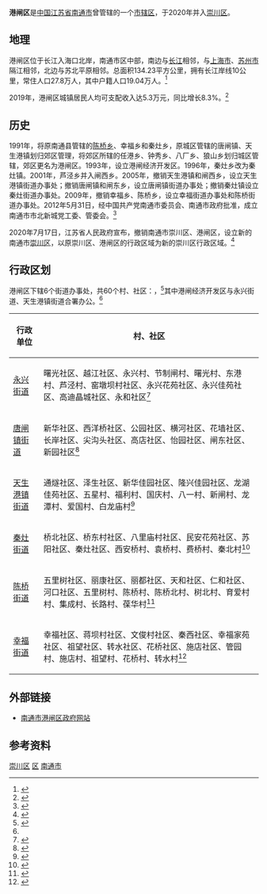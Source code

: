 {{Infobox China County
| county = 港闸区
| usedname = 
| nameorigin = 
| Photo = 
| Photoname = 
| map = 
| map_caption = 
| Pinyin =  Gǎngzhá Qū
| Belong = [[中国|中国]][[江苏省|江苏省]][[南通市|南通市]]
| Types = [[市辖区|市辖区]]
| admincode =  
| founded = 
| seat = 
| officerTitle = 
| officer = 
| officerTitle2 = 
| officer2 = 
| division = 6
| town = 
| township = 
| subdistrict = 6
| dialect = 
| post code = 226001 
| phone code = 0513
| coordinate = 
| area = 134平方千米
| area land = 
| area water = 
| census yr = 2001年
| pop = 18万人
| density =  
| GDP = 
| GDP_as_of = 
| GDPPC = 
| carlicense = 苏F
| web = www.ntgz.gov.cn
| web_title = 港闸区政府网
}}
'''港闸区'''是[[中国|中国]][[江苏省|江苏省]][[南通市|南通市]]曾管辖的一个[[市辖区|市辖区]]，于2020年并入[[崇川区|崇川区]]。
==地理==
港闸区位于长江入海口北岸，南通市区中部，南边与[[长江|长江]]相邻，与[[上海市|上海市]]、[[苏州市|苏州市]]隔江相邻，北边与苏北平原相邻。总面积134.23平方公里，拥有长江岸线10公里，常住人口27.8万人，其中户籍人口19.04万人。<ref>{{Cite web|url=http://www.ntgz.gov.cn/gzqrmzf/msfz/content/af0cedec-bbf2-48f2-8766-e0e16274ec7d.html|title=和谐善区|website=港闸区人民政府|date=2020-01-29|access-date=2020-07-17|archive-date=2020-07-17|archive-url=https://web.archive.org/web/20200717122038/http://www.ntgz.gov.cn/gzqrmzf/msfz/content/af0cedec-bbf2-48f2-8766-e0e16274ec7d.html|dead-url=yes}}</ref>

2019年，港闸区城镇居民人均可支配收入达5.3万元，同比增长8.3%。<ref>{{Cite web|url=http://www.ntgz.gov.cn/gzqrmzf/gzgk/content/538bde5b-1573-4cf6-8513-1164c48ab6c2.html|title=自然地理|website=港闸区人民政府|date=2020-01-25|access-date=2020-07-17|archive-date=2020-07-18|archive-url=https://web.archive.org/web/20200718231745/http://www.ntgz.gov.cn/gzqrmzf/gzgk/content/538bde5b-1573-4cf6-8513-1164c48ab6c2.html|dead-url=no}}</ref>
==历史==
1991年，将原南通县管辖的[[陈桥乡|陈桥乡]]、幸福乡和秦灶乡，原城区管辖的唐闸镇、天生港镇划归郊区管理，将郊区所辖的任港乡、钟秀乡、八厂乡、狼山乡划归城区管辖，郊区更名为港闸区。1993年，设立港闸经济开发区。1996年，秦灶乡改为秦灶镇。2001年，芦泾乡并入闸西乡。2005年，撤销天生港镇和闸西乡，设立天生港镇街道办事处；撤销唐闸镇和闸东乡，设立唐闸镇街道办事处；撤销秦灶镇设立秦灶街道办事处。2009年，撤销幸福乡、陈桥乡，设立幸福街道办事处和陈桥街道办事处。2012年5月31日，经中国共产党南通市委员会、南通市政府批准，成立南通市市北新城党工委、管委会。<ref name=lsxg>{{Cite web|url=http://www.ntgz.gov.cn/gzqrmzf/lsyg/content/7087cbb2-8d78-4d9c-ac2a-02d4f56c9604.html|title=历史沿革|website=港闸区人民政府|date=2020-01-25|access-date=2020-07-17|archive-date=2020-07-18|archive-url=https://web.archive.org/web/20200718230113/http://www.ntgz.gov.cn/gzqrmzf/lsyg/content/7087cbb2-8d78-4d9c-ac2a-02d4f56c9604.html|dead-url=no}}</ref>

2020年7月17日，江苏省人民政府宣布，撤销南通市崇川区、港闸区，设立新的南通市[[崇川区|崇川区]]，以原崇川区、港闸区的行政区域为新的崇川区行政区域。<ref>{{Cite web|url=http://news.xhby.net/nt/yw/202007/t20200717_6733228.shtml|title=官宣！南通行政区划调整：崇川港闸合并，海门撤市设区|website=新华报业社|date=2020-07-17|access-date=2020-07-17|archive-date=2020-07-18|archive-url=https://web.archive.org/web/20200718014022/http://news.xhby.net/nt/yw/202007/t20200717_6733228.shtml|dead-url=no}}</ref>

==行政区划==
港闸区下辖6个街道办事处，共60个村、社区：{{PRC admin/children|32/06/11/000/000}}，<ref>{{PRC admin/ref sgc|32/06/11/000/000}}</ref>其中港闸经济开发区与永兴街道、天生港镇街道合署办公。<ref name=lsxg></ref>

{| class="wikitable" style="margin: 1em auto 1em auto; width:90%; font-size:smaller"
! 行政单位
! 村、社区
|-
| [[永兴街道_(南通市)|永兴街道]]
| 曙光社区、越江社区、永兴村、节制闸村、曙光村、东港村、芦泾村、窑墩坝村社区、永兴花苑社区、永兴佳苑社区、高迪晶城社区、永和社区<ref>{{Cite web|url=http://www.stats.gov.cn/tjsj/tjbz/tjyqhdmhcxhfdm/2019/32/06/11/320611001.html|title=永兴街道行政区划|access-date=2020-07-17|archive-date=2020-07-17|archive-url=https://web.archive.org/web/20200717171800/http://www.stats.gov.cn/tjsj/tjbz/tjyqhdmhcxhfdm/2019/32/06/11/320611001.html|dead-url=no}}</ref>
|-
| [[唐闸镇街道|唐闸镇街道]]
| 新华社区、西洋桥社区、公园社区、横河社区、花墙社区、长岸社区、尖沟头社区、高店社区、怡园社区、闸东社区、新园社区<ref>{{Cite web|url=http://www.stats.gov.cn/tjsj/tjbz/tjyqhdmhcxhfdm/2019/32/06/11/320611002.html|title=唐闸镇街道行政区划|access-date=2020-07-17|archive-date=2020-07-17|archive-url=https://web.archive.org/web/20200717152604/http://www.stats.gov.cn/tjsj/tjbz/tjyqhdmhcxhfdm/2019/32/06/11/320611002.html|dead-url=no}}</ref>
|-
| [[天生港镇街道|天生港镇街道]]
| 通燧社区、泽生社区、新华佳园社区、隆兴佳园社区、龙湖佳苑社区、五星村、福利村、国庆村、八一村、新闸村、龙潭村、爱国村、白龙庙村<ref>{{Cite web|url=http://www.stats.gov.cn/tjsj/tjbz/tjyqhdmhcxhfdm/2019/32/06/11/320611003.html|title=天生港镇街道行政区划|access-date=2020-07-17|archive-date=2020-07-17|archive-url=https://web.archive.org/web/20200717213741/http://www.stats.gov.cn/tjsj/tjbz/tjyqhdmhcxhfdm/2019/32/06/11/320611003.html|dead-url=no}}</ref>
|-
| [[秦灶街道|秦灶街道]]
| 桥北社区、桥东村社区、八里庙村社区、民安花苑社区、苏阳社区、秦灶社区、西安桥村、袁桥村、费桥村、秦北村<ref>{{Cite web|url=http://www.stats.gov.cn/tjsj/tjbz/tjyqhdmhcxhfdm/2019/32/06/11/320611004.html|title=秦灶街道行政区划|access-date=2020-07-17|archive-date=2020-07-17|archive-url=https://web.archive.org/web/20200717125352/http://www.stats.gov.cn/tjsj/tjbz/tjyqhdmhcxhfdm/2019/32/06/11/320611004.html|dead-url=no}}</ref>
|-
| [[陈桥街道|陈桥街道]]
| 五里树社区、丽康社区、丽都社区、天和社区、仁和社区、河口社区、五里树村、陈桥村、陈桥北村、树北村、育爱村村、集成村、长路村、葆华村<ref>{{Cite web|url=http://www.stats.gov.cn/tjsj/tjbz/tjyqhdmhcxhfdm/2019/32/06/11/320611005.html|title=陈桥街道行政区划|access-date=2020-07-17|archive-date=2020-07-17|archive-url=https://web.archive.org/web/20200717174638/http://www.stats.gov.cn/tjsj/tjbz/tjyqhdmhcxhfdm/2019/32/06/11/320611005.html|dead-url=no}}</ref>
|-
| [[幸福街道_(南通市)|幸福街道]]
| 幸福社区、蒋坝村社区、文俊村社区、秦西社区、幸福家苑社区、祖望社区、转水社区、花桥社区、施店社区、管园村、施店村、祖望村、花桥村、转水村<ref>{{Cite web|url=http://www.stats.gov.cn/tjsj/tjbz/tjyqhdmhcxhfdm/2019/32/06/11/320611006.html|title=幸福街道行政区划|access-date=2020-07-17|archive-date=2020-07-17|archive-url=https://web.archive.org/web/20200717195253/http://www.stats.gov.cn/tjsj/tjbz/tjyqhdmhcxhfdm/2019/32/06/11/320611006.html|dead-url=no}}</ref>
|}

==外部链接==
*[http://www.ntgz.gov.cn/ 南通市港闸区政府网站] {{Wayback|url=http://www.ntgz.gov.cn/ |date=20200224210703 }}

==参考资料==
{{reflist|2}}

{{港闸区行政区划}}
{{江苏行政区划}}

[[Category:崇川区|]]
[[Category:南通区县市|区]]
[[Category:江苏市辖区|南通市]]